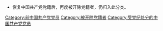 *恢复中国共产党党籍后，再度被开除党籍者，仍归入此分类。

[[Category:前中国共产党党员|Category:前中国共产党党员]]
[[Category:被开除党籍者|Category:被开除党籍者]]
[[Category:受党纪处分的中国共产党党员|Category:受党纪处分的中国共产党党员]]